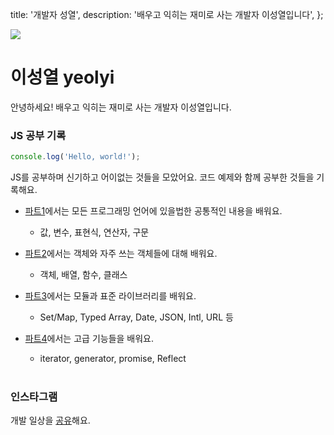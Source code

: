 
  title: '개발자 성열',
  description: '배우고 익히는 재미로 사는 개발자 이성열입니다',
};

<img src="/profile.jpg" className="mt-0 h-[128px] w-[256px] object-cover" />

# 이성열 yeolyi

안녕하세요! 배우고 익히는 재미로 사는 개발자 이성열입니다.

### JS 공부 기록

```js
console.log('Hello, world!');
```

JS를 공부하며 신기하고 어이없는 것들을 모았어요. 코드 예제와 함께 공부한 것들을
기록해요.

- [파트1](./js/0)에서는 모든 프로그래밍 언어에 있을법한 공통적인 내용을 배워요.
  - 값, 변수, 표현식, 연산자, 구문
- [파트2](./js/1)에서는 객체와 자주 쓰는 객체들에 대해 배워요.
  - 객체, 배열, 함수, 클래스
- [파트3](./js/2)에서는 모듈과 표준 라이브러리를 배워요.
  - Set/Map, Typed Array, Date, JSON, Intl, URL 등
- [파트4](./js/3)에서는 고급 기능들을 배워요.

  - iterator, generator, promise, Reflect

  <br />

### 인스타그램

<ImageViewer src={instagram} alt="인스타그램 메인" widthPercentage="50%" />

개발 일상을 <a href="https://instagram.com/yeolyii">공유</a>해요.
